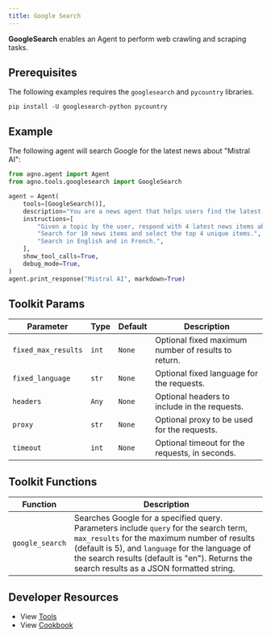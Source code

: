 ```yaml
---
title: Google Search
---
```


**GoogleSearch** enables an Agent to perform web crawling and scraping tasks.

## Prerequisites

The following examples requires the `googlesearch` and `pycountry` libraries.

```shell
pip install -U googlesearch-python pycountry
```

## Example

The following agent will search Google for the latest news about "Mistral AI":

```python cookbook/agent_concepts/tools/googlesearch_tools.py
from agno.agent import Agent
from agno.tools.googlesearch import GoogleSearch

agent = Agent(
    tools=[GoogleSearch()],
    description="You are a news agent that helps users find the latest news.",
    instructions=[
        "Given a topic by the user, respond with 4 latest news items about that topic.",
        "Search for 10 news items and select the top 4 unique items.",
        "Search in English and in French.",
    ],
    show_tool_calls=True,
    debug_mode=True,
)
agent.print_response("Mistral AI", markdown=True)
```

## Toolkit Params

| Parameter           | Type  | Default | Description                                         |
| ------------------- | ----- | ------- | --------------------------------------------------- |
| `fixed_max_results` | `int` | `None`  | Optional fixed maximum number of results to return. |
| `fixed_language`    | `str` | `None`  | Optional fixed language for the requests.           |
| `headers`           | `Any` | `None`  | Optional headers to include in the requests.        |
| `proxy`             | `str` | `None`  | Optional proxy to be used for the requests.         |
| `timeout`           | `int` | `None`  | Optional timeout for the requests, in seconds.      |

## Toolkit Functions

| Function        | Description                                                                                                                                                                                                                                                                            |
| --------------- | -------------------------------------------------------------------------------------------------------------------------------------------------------------------------------------------------------------------------------------------------------------------------------------- |
| `google_search` | Searches Google for a specified query. Parameters include `query` for the search term, `max_results` for the maximum number of results (default is 5), and `language` for the language of the search results (default is "en"). Returns the search results as a JSON formatted string. |

## Developer Resources

- View [Tools](https://github.com/phidatahq/agno/blob/main/libs/agno/agno/tools/googlesearch_tools.py)
- View [Cookbook](https://github.com/phidatahq/agno/blob/main/cookbook/agent_concepts/tools/googlesearch_tools.py)
